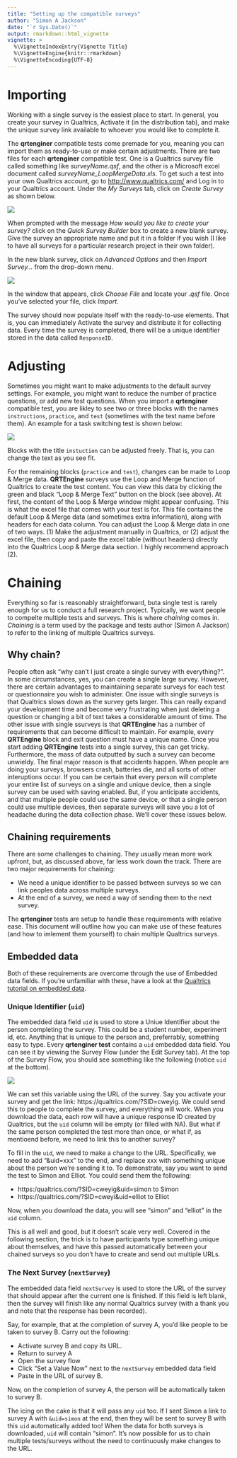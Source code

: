 ```yaml
---
title: "Setting up the compatible surveys"
author: "Simon A Jackson"
date: "`r Sys.Date()`"
output: rmarkdown::html_vignette
vignette: >
  %\VignetteIndexEntry{Vignette Title}
  %\VignetteEngine{knitr::rmarkdown}
  %\VignetteEncoding{UTF-8}
---
```


# Importing

Working with a single survey is the easiest place to start. In general, you create your survey in Qualtrics, Activate it (in the distribution tab), and make the unique survey link available to whoever you would like to complete it.

The **qrtenginer** compatible tests come premade for you, meaning you can import them as ready-to-use or make certain adjustments. There are two files for each **qrtenginer** compatible test. One is a Qualtrics survey file called something like *surveyName.qsf*, and the other is a Microsoft excel document called *surveyName_LoopMergeData.xls*. To get such a test into your own Qualtrics account, go to <http://www.qualtrics.com/> and Log in to your Qualtrics account. Under the *My Surveys* tab, click on *Create Survey* as shown below.

![](images/CreateSurvey.png)

When prompted with the message *How would you like to create your survey?* click on the *Quick Survey Builder* box to create a new blank survey. Give the survey an appropriate name and put it in a folder if you wish (I like to have all surveys for a particular research project in their own folder).

In the new blank survey, click on *Advanced Options* and then *Import Survey...* from the drop-down menu.

![](images/ImportSurvey.png)

In the window that appears, click *Choose File* and locate your *.qsf* file. Once you've selected your file, click *Import*.

The survey should now populate itself with the ready-to-use elements. That is, you can immediately Activate the survey and distribute it for collecting data. Every time the survey is completed, there will be a unique identifier stored in the data called `ResponseID`.

# Adjusting

Sometimes you might want to make adjustments to the default survey settings. For example, you might want to reduce the number of practice questions, or add new test questions. When you import a **qrtenginer** compatible test, you are likley to see two or three blocks with the names `instructions`, `practice`, and `test` (sometimes with the test name before them). An example for a task switching test is shown below:

![](images/SurveyBlocks.png)

Blocks with the title `instuction` can be adjusted freely. That is, you can change the text as you see fit.

For the remaining blocks (`practice` and `test`), changes can be made to Loop & Merge data. **QRTEngine** surveys use the Loop and Merge function of Qualtrics to create the test content. You can view this data by clicking the green and black "Loop & Merge Text" button on the block (see above). At first, the content of the Loop & Merge window might appear confusing. This is what the excel file that comes with your test is for. This file contains the default Loop & Merge data (and sometimes extra information), along with headers for each data column. You can adjust the Loop & Merge data in one of two ways. (1) Make the adjustment manually in Qualtrics, or (2) adjust the excel file, then copy and paste the excel table (without headers) directly into the Qualtrics Loop & Merge data section. I highly recommend approach (2).

# Chaining

Everything so far is reasonably straightforward, buta single test is rarely enough for us to conduct a full research project. Typically, we want people to compelte multiple tests and surveys. This is where *chaining* comes in. *Chaining* is a term used by the package and tests author (Simon A Jackson) to refer to the linking of multiple Qualtrics surveys.

## Why chain?

People often ask "why can't I just create a single survey with everything?". In some circumstances, yes, you can create a single large survey. However, there are certain advantages to maintaining separate surveys for each test or questionnaire you wish to administer. One issue with single surveys is that Qualtrics slows down as the survey gets larger. This can really expand your development time and become very frustrating when just deleting a question or changing a bit of text takes a considerable amount of time. The other issue with single ssurveys is that **QRTEngine** has a number of requirements that can become difficult to maintain. For example, every **QRTEngine** block and exit question must have a unique name. Once you start adding **QRTEngine** tests into a single survey, this can get tricky. Furthermore, the mass of data outputted by such a survey can become unwieldy. The final major reason is that accidents happen. When people are doing your surveys, browsers crash, batteries die, and all sorts of other interuptions occur. If you can be certain that every person will complete your entire list of surveys on a single and unique device, then a single survey can be used with saving enabled. But, if you anticipate accidents, and that multiple people could use the same device, or that a single person could use multiple devices, then separate surveys will save you a lot of headache during the data collection phase. We'll cover these issues below.

## Chaining requirements

There are some challenges to chaining. They usually mean more work upfront, but, as discussed above, far less work down the track. There are two major requirements for chaining:

- We need a unique identifier to be passed between surveys so we can link peoples data across multiple surveys.
- At the end of a survey, we need a way of sending them to the next survey.

The **qrtenginer** tests are setup to handle these requirements with relative ease. This document will outline how you can make use of these features (and how to imlement them yourself) to chain multiple Qualtrics surveys.

## Embedded data

Both of these requirements are overcome through the use of Embedded data fields. If you're unfamiliar with these, have a look at the [Qualtrics tutorial on embedded data](http://www.qualtrics.com/university/researchsuite/advanced-building/survey-flow/embedded-data/).

### Unique Identifier (`uid`)

The embedded data field `uid` is used to store a Uniue Identifier about the person completing the survey. This could be a student number, experiment id, etc. Anything that is unique to the person and, preferrably, something easy to type. Every **qrtenginer test** contains a `uid` embedded data field. You can see it by viewing the Survey Flow (under the Edit Survey tab). At the top of the Survey Flow, you should see something like the following (notice `uid` at the bottom).

![](images/SurveyFlow.png)

We can set this variable using the URL of the survey. Say you activate your survey and get the link: https://qualtrics.com/?SID=cweyig. We could send this to people to complete the survey, and everything will work. When you download the data, each row will have a unique response ID created by Qualtrics, but the `uid` column will be empty (or filled with NA). But what if the same person completed the test more than once, or what if, as mentioend before, we need to link this to another survey?

To fill in the `uid`, we need to make a change to the URL. Specifically, we need to add "&uid=xxx" to the end, and replace xxx with something unique about the person we're sending it to. To demonstrate, say you want to send the test to Simon and Elliot. You could send them the following:

- https:/qualtrics.com/?SID=cweyig&uid=simon to Simon
- https://qualtrics.com/?SID=cweyi&uid=elliot to Elliot

Now, when you download the data, you will see "simon" and "elliot" in the `uid` column.

This is all well and good, but it doesn't scale very well. Covered in the following section, the trick is to have participants type something unique about themselves, and have this passed automatically between your chained surveys so you don't have to create and send out multiple URLs.

### The Next Survey (`nextSurvey`)

The embedded data field `nextSurvey` is used to store the URL of the survey that should appear after the current one is finished. If this field is left blank, then the survey will finish like any normal Qualtrics survey (with a thank you and note that the response has been recorded). 

Say, for example, that at the completion of survey A, you'd like people to be taken to survey B. Carry out the following:

- Activate survey B and copy its URL.
- Return to survey A
- Open the survey flow
- Click "Set a Value Now" next to the `nextSurvey` embedded data field
- Paste in the URL of survey B.

Now, on the completion of survey A, the person will be automatically taken to survey B.

The icing on the cake is that it will pass any `uid` too. If I sent Simon a link to survey A with `&uid=simon` at the end, then they will be sent to survey B with this `uid` automatically added too! When the data for both surveys is downloaded, `uid` will contain "simon". It's now possible for us to chain multiple tests/surveys without the need to continuously make changes to the URL.

